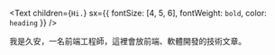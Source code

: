 <Text
  children={`Hi.`}
  sx={{ fontSize: [4, 5, 6], fontWeight: `bold`, color: `heading` }}
/>

我是久安，一名前端工程師，這裡會放前端、軟體開發的技術文章。